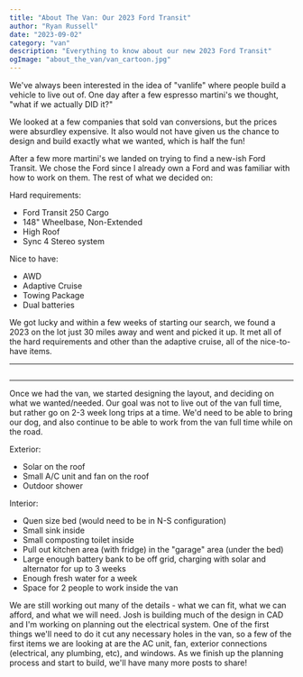 ```yaml
---
title: "About The Van: Our 2023 Ford Transit"
author: "Ryan Russell"
date: "2023-09-02"
category: "van"
description: "Everything to know about our new 2023 Ford Transit"
ogImage: "about_the_van/van_cartoon.jpg"
---
```


We've always been interested in the idea of "vanlife" where people build a vehicle to live out of. One day
after a few espresso martini's we thought, "what if we actually DID it?"

We looked at a few companies that sold van conversions, but the prices were absurdley expensive. It also
would not have given us the chance to design and build exactly what we wanted, which is half the fun!

After a few more martini's we landed on trying to find a new-ish Ford Transit. We chose the Ford since I
already own a Ford and was familiar with how to work on them. The rest of what we decided on:

Hard requirements:
- Ford Transit 250 Cargo
- 148" Wheelbase, Non-Extended
- High Roof
- Sync 4 Stereo system

Nice to have:
- AWD
- Adaptive Cruise
- Towing Package
- Dual batteries


We got lucky and within a few weeks of starting our search, we found a 2023 on the lot just 30 miles away
and went and picked it up. It met all of the hard requirements and other than the adaptive cruise, all of the nice-to-have items.

---

<Image
  src="/images/blog/van/about_the_van/van_at_house.jpg"
  width="1000"
  height="0"
  alt="van-at-house"
  className="h-auto rounded-md shadow-none transition-shadow duration-300 ease-in-out hover:shadow-lg hover:shadow-black/30 w-full"
/>

---

Once we had the van, we started designing the layout, and deciding on what we wanted/needed. Our goal was not to live out of
the van full time, but rather go on 2-3 week long trips at a time. We'd need to be able to bring our dog, and also continue to be able to work
from the van full time while on the road.

Exterior:
- Solar on the roof
- Small A/C unit and fan on the roof
- Outdoor shower

Interior:
- Quen size bed (would need to be in N-S configuration)
- Small sink inside
- Small composting toilet inside
- Pull out kitchen area (with fridge) in the "garage" area (under the bed)
- Large enough battery bank to be off grid, charging with solar and alternator for up to 3 weeks
- Enough fresh water for a week
- Space for 2 people to work inside the van


We are still working out many of the details - what we can fit, what we can afford, and what we will need. Josh is
building much of the design in CAD and I'm working on planning out the electrical system. One of the first things
we'll need to do it cut any necessary holes in the van, so a few of the first items we are looking at are the AC unit,
fan, exterior connections (electrical, any plumbing, etc), and windows. As we finish up the planning process and start
to build, we'll have many more posts to share!